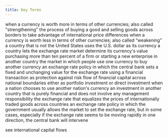 ```yaml
---
title: Key Terms
---
```


<Keyterm label="appreciating">
  when a currency is worth more in terms of other currencies; also called
  "strengthening"
</Keyterm>

<Keyterm label="arbitrage">
  the process of buying a good and selling goods across borders to take
  advantage of international price differences
</Keyterm>

<Keyterm label="depreciating">
  when a currency is worth less in terms of other currencies; also called
  “weakening”
</Keyterm>

<Keyterm label="dollarize">
  a country that is not the United States uses the U.S. dollar as its currency
</Keyterm>

<Keyterm label="floating exchange rate">
  a country lets the exchange rate market determine its currency's value
</Keyterm>

<Keyterm label="foreign direct investment (FDI)">
  purchasing more than ten percent of a firm or starting a new enterprise in
  another country
</Keyterm>

<Keyterm label="foreign exchange market">
  the market in which people use one currency to buy another currency
</Keyterm>

<Keyterm label="hard peg">
  an exchange rate policy in which the central bank sets a fixed and unchanging
  value for the exchange rate
</Keyterm>

<Keyterm label="hedge">
  using a financial transaction as protection against risk
</Keyterm>

<Keyterm label="international capital flows">
  flow of financial capital across national boundaries either as portfolio
  investment or direct investment
</Keyterm>

<Keyterm label="merged currency">
  when a nation chooses to use another nation's currency
</Keyterm>

<Keyterm label="portfolio investment">
  an investment in another country that is purely financial and does not involve
  any management responsibility
</Keyterm>

<Keyterm label="purchasing power parity (PPP)">
  the exchange rate that equalizes the prices of internationally traded goods
  across countries
</Keyterm>

<Keyterm label="soft peg">
  an exchange rate policy in which the government usually allows the market to
  set the exchange rate, but in some cases, especially if the exchange rate
  seems to be moving rapidly in one direction, the central bank will intervene
</Keyterm>

<Keyterm label="Tobin taxes">see international capital flows</Keyterm>

